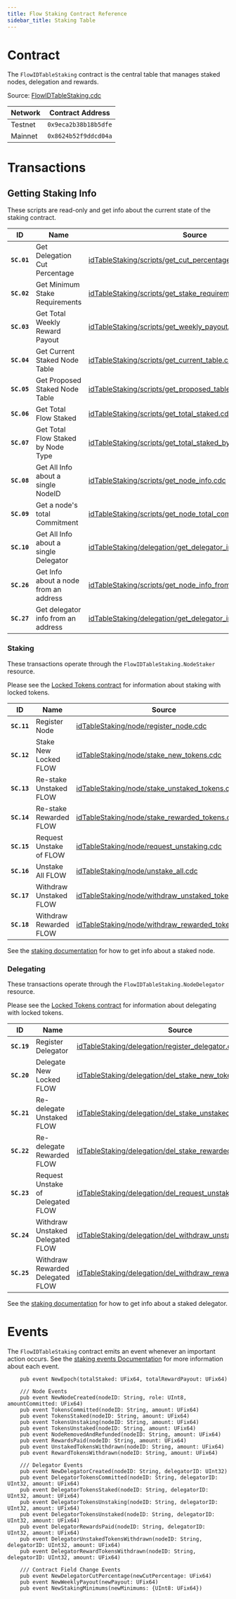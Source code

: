 ```yaml
---
title: Flow Staking Contract Reference
sidebar_title: Staking Table
---
```


# Contract

The `FlowIDTableStaking` contract is the central table that manages staked nodes, delegation and rewards.

Source: [FlowIDTableStaking.cdc](https://github.com/onflow/flow-core-contracts/blob/master/contracts/FlowIDTableStaking.cdc)

| Network | Contract Address     |
|---------|----------------------|
| Testnet | `0x9eca2b38b18b5dfe` |
| Mainnet | `0x8624b52f9ddcd04a` |

# Transactions

## Getting Staking Info

These scripts are read-only and get info about the current state of the staking contract.

| ID        | Name                                   | Source |
|-----------|----------------------------------------|--------|
|**`SC.01`**| Get Delegation Cut Percentage          | [idTableStaking/scripts/get_cut_percentage.cdc](https://github.com/onflow/flow-core-contracts/blob/master/transactions/idTableStaking/scripts/get_cut_percentage.cdc) |
|**`SC.02`**| Get Minimum Stake Requirements         | [idTableStaking/scripts/get_stake_requirements.cdc](https://github.com/onflow/flow-core-contracts/blob/master/transactions/idTableStaking/scripts/get_stake_requirements.cdc) |
|**`SC.03`**| Get Total Weekly Reward Payout         | [idTableStaking/scripts/get_weekly_payout.cdc](https://github.com/onflow/flow-core-contracts/blob/master/transactions/idTableStaking/scripts/get_weekly_payout.cdc) |
|**`SC.04`**| Get Current Staked Node Table          | [idTableStaking/scripts/get_current_table.cdc](https://github.com/onflow/flow-core-contracts/blob/master/transactions/idTableStaking/scripts/get_current_table.cdc) |
|**`SC.05`**| Get Proposed Staked Node Table         | [idTableStaking/scripts/get_proposed_table.cdc](https://github.com/onflow/flow-core-contracts/blob/master/transactions/idTableStaking/scripts/get_proposed_table.cdc) |
|**`SC.06`**| Get Total Flow Staked                  | [idTableStaking/scripts/get_total_staked.cdc](https://github.com/onflow/flow-core-contracts/blob/master/transactions/idTableStaking/scripts/get_total_staked.cdc) |
|**`SC.07`**| Get Total Flow Staked by Node Type     | [idTableStaking/scripts/get_total_staked_by_type.cdc](https://github.com/onflow/flow-core-contracts/blob/master/transactions/idTableStaking/scripts/get_total_staked_by_type.cdc) | 
|**`SC.08`**| Get All Info about a single NodeID     | [idTableStaking/scripts/get_node_info.cdc](https://github.com/onflow/flow-core-contracts/blob/master/transactions/idTableStaking/scripts/get_node_info.cdc) |
|**`SC.09`**| Get a node's total Commitment          | [idTableStaking/scripts/get_node_total_commitment.cdc](https://github.com/onflow/flow-core-contracts/blob/master/transactions/idTableStaking/scripts/get_node_total_commitment.cdc) |
|**`SC.10`**| Get All Info about a single Delegator  | [idTableStaking/delegation/get_delegator_info.cdc](https://github.com/onflow/flow-core-contracts/blob/master/transactions/idTableStaking/delegation/get_delegator_info.cdc) |
|**`SC.26`**| Get Info about a node from an address  | [idTableStaking/scripts/get_node_info_from_address.cdc](https://github.com/onflow/flow-core-contracts/blob/master/transactions/idTableStaking/scripts/get_node_info_from_address.cdc) |
|**`SC.27`**| Get delegator info from an address     | [idTableStaking/delegation/get_delegator_info_from_address.cdc](https://github.com/onflow/flow-core-contracts/blob/master/transactions/idTableStaking/delegation/get_delegator_info_from_address.cdc) |

### Staking

These transactions operate through the `FlowIDTableStaking.NodeStaker` resource.

Please see the [Locked Tokens contract](../locked-tokens/#transactions) for information about staking with locked tokens.

| ID          | Name                    | Source                                                                                                                                                                      |
| ----------- | ----------------------- | --------------------------------------------------------------------------------------------------------------------------------------------------------------------------- |
| **`SC.11`** | Register Node           | [idTableStaking/node/register_node.cdc](https://github.com/onflow/flow-core-contracts/blob/master/transactions/idTableStaking/node/register_node.cdc)                       |                         |
| **`SC.12`** | Stake New Locked FLOW   | [idTableStaking/node/stake_new_tokens.cdc](https://github.com/onflow/flow-core-contracts/blob/master/transactions/idTableStaking/node/stake_new_tokens.cdc)                 |
| **`SC.13`** | Re-stake Unstaked FLOW  | [idTableStaking/node/stake_unstaked_tokens.cdc](https://github.com/onflow/flow-core-contracts/blob/master/transactions/idTableStaking/node/take_unstaked_tokens.cdc)        |
| **`SC.14`** | Re-stake Rewarded FLOW  | [idTableStaking/node/stake_rewarded_tokens.cdc](https://github.com/onflow/flow-core-contracts/blob/master/transactions/idTableStaking/node/stake_rewarded_tokens.cdc)       |
| **`SC.15`** | Request Unstake of FLOW | [idTableStaking/node/request_unstaking.cdc](https://github.com/onflow/flow-core-contracts/blob/master/transactions/idTableStaking/node/request_unstaking.cdc)               |
| **`SC.16`** | Unstake All FLOW        | [idTableStaking/node/unstake_all.cdc](https://github.com/onflow/flow-core-contracts/blob/master/transactions/idTableStaking/node/unstake_all.cdc)                           |
| **`SC.17`** | Withdraw Unstaked FLOW  | [idTableStaking/node/withdraw_unstaked_tokens.cdc](https://github.com/onflow/flow-core-contracts/blob/master/transactions/idTableStaking/node/withdraw_unstaked_tokens.cdc) |
| **`SC.18`** | Withdraw Rewarded FLOW  | [idTableStaking/node/withdraw_rewarded_tokens.cdc](https://github.com/onflow/flow-core-contracts/blob/master/transactions/idTableStaking/node/withdraw_rewarded_tokens.cdc) |

See the [staking documentation](/core-contracts/flow-id-table-staking) for how to get info about a staked node.

### Delegating

These transactions operate through the `FlowIDTableStaking.NodeDelegator` resource.

Please see the [Locked Tokens contract](../locked-tokens/#transactions) for information about delegating with locked tokens.

| ID          | Name                              | Source                                                                                                                                                                            |
| ----------- | --------------------------------- | --------------------------------------------------------------------------------------------------------------------------------------------------------------------------------- |
| **`SC.19`** | Register Delegator                | [idTableStaking/delegation/register_delegator.cdc](https://github.com/onflow/flow-core-contracts/blob/master/transactions/idTableStaking/delegation/register_delegator.cdc)          |
| **`SC.20`** | Delegate New Locked FLOW          | [idTableStaking/delegation/del_stake_new_tokens.cdc](https://github.com/onflow/flow-core-contracts/blob/master/transactions/idTableStaking/delegation/del_stake_new_tokens.cdc)           |
| **`SC.21`** | Re-delegate Unstaked FLOW         | [idTableStaking/delegation/del_stake_unstaked.cdc](https://github.com/onflow/flow-core-contracts/blob/master/transactions/idTableStaking/delegation/del_stake_unstaked.cdc) |
| **`SC.22`** | Re-delegate Rewarded FLOW         | [idTableStaking/delegation/del_stake_rewarded.cdc](https://github.com/onflow/flow-core-contracts/blob/master/transactions/idTableStaking/delegation/del_stake_rewarded.cdc) |
| **`SC.23`** | Request Unstake of Delegated FLOW | [idTableStaking/delegation/del_request_unstaking.cdc](https://github.com/onflow/flow-core-contracts/blob/master/transactions/idTableStaking/delegation/del_request_unstaking.cdc)               |
| **`SC.24`** | Withdraw Unstaked Delegated FLOW  | [idTableStaking/delegation/del_withdraw_unstaked_tokens.cdc](https://github.com/onflow/flow-core-contracts/blob/master/transactions/idTableStaking/delegation/del_withdraw_unstaked_tokens.cdc) |
| **`SC.25`** | Withdraw Rewarded Delegated FLOW  | [idTableStaking/delegation/del_withdraw_rewarded_tokens.cdc](https://github.com/onflow/flow-core-contracts/blob/master/transactions/idTableStaking/delegation/del_withdraw_rewarded_tokens.cdc) |

See the [staking documentation](/core-contracts/flow-id-table-staking) for how to get info about a staked delegator.

# Events

The `FlowIDTableStaking` contract emits an event whenever an important action occurs.
See the [staking events Documentation](/staking/events) for more information about each event.

```cadence
    pub event NewEpoch(totalStaked: UFix64, totalRewardPayout: UFix64)

    /// Node Events
    pub event NewNodeCreated(nodeID: String, role: UInt8, amountCommitted: UFix64)
    pub event TokensCommitted(nodeID: String, amount: UFix64)
    pub event TokensStaked(nodeID: String, amount: UFix64)
    pub event TokensUnstaking(nodeID: String, amount: UFix64)
    pub event TokensUnstaked(nodeID: String, amount: UFix64)
    pub event NodeRemovedAndRefunded(nodeID: String, amount: UFix64)
    pub event RewardsPaid(nodeID: String, amount: UFix64)
    pub event UnstakedTokensWithdrawn(nodeID: String, amount: UFix64)
    pub event RewardTokensWithdrawn(nodeID: String, amount: UFix64)

    /// Delegator Events
    pub event NewDelegatorCreated(nodeID: String, delegatorID: UInt32)
    pub event DelegatorTokensCommitted(nodeID: String, delegatorID: UInt32, amount: UFix64)
    pub event DelegatorTokensStaked(nodeID: String, delegatorID: UInt32, amount: UFix64)
    pub event DelegatorTokensUnstaking(nodeID: String, delegatorID: UInt32, amount: UFix64)
    pub event DelegatorTokensUnstaked(nodeID: String, delegatorID: UInt32, amount: UFix64)
    pub event DelegatorRewardsPaid(nodeID: String, delegatorID: UInt32, amount: UFix64)
    pub event DelegatorUnstakedTokensWithdrawn(nodeID: String, delegatorID: UInt32, amount: UFix64)
    pub event DelegatorRewardTokensWithdrawn(nodeID: String, delegatorID: UInt32, amount: UFix64)

    /// Contract Field Change Events
    pub event NewDelegatorCutPercentage(newCutPercentage: UFix64)
    pub event NewWeeklyPayout(newPayout: UFix64)
    pub event NewStakingMinimums(newMinimums: {UInt8: UFix64})
```

